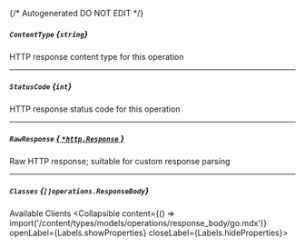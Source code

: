 {/* Autogenerated DO NOT EDIT  */}

##### `ContentType` *{`string`}*
HTTP response content type for this operation

---
##### `StatusCode` *{`int`}*
HTTP response status code for this operation

---
##### `RawResponse` [*{ `*http.Response` }*](https://pkg.go.dev/net/http#Response)
Raw HTTP response; suitable for custom response parsing

---
##### `Classes` *{`[]operations.ResponseBody`}*
Available Clients
<Collapsible content={() => import('/content/types/models/operations/response_body/go.mdx')} openLabel={Labels.showProperties} closeLabel={Labels.hideProperties}>
</Collapsible>


